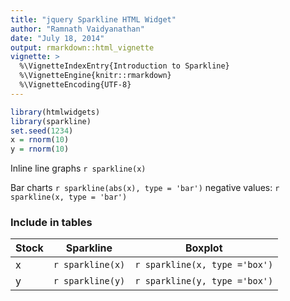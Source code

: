 ---
title: "jquery Sparkline HTML Widget"
author: "Ramnath Vaidyanathan"
date: "July 18, 2014"
output: rmarkdown::html_vignette
vignette: >
  %\VignetteIndexEntry{Introduction to Sparkline}
  %\VignetteEngine{knitr::rmarkdown}
  %\VignetteEncoding{UTF-8}
---

```{r}
library(htmlwidgets)
library(sparkline)
set.seed(1234)
x = rnorm(10)
y = rnorm(10)
```


Inline line graphs `r sparkline(x)`

Bar charts  `r sparkline(abs(x), type = 'bar')`  negative values: `r sparkline(x, type = 'bar')`

### Include in tables

| Stock | Sparkline         | Boxplot  
|-------|-------------------|--------
| x     | `r sparkline(x)`  | `r sparkline(x, type ='box')`
| y     | `r sparkline(y)`  | `r sparkline(y, type ='box')`
